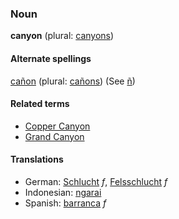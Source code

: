 ===Noun===
'''canyon''' (plural: [[canyons]])

====Alternate spellings====
[[cañon]] (plural: [[cañons]]) (See [[ñ]])

====Related terms====
*[[Copper Canyon]]
*[[Grand Canyon]]

====Translations====
*German: [[Schlucht]] ''f'', [[Felsschlucht]] ''f''
*Indonesian: [[ngarai]]
*Spanish: [[barranca]] ''f''